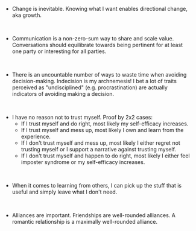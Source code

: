 - Change is inevitable.
Knowing what I want enables directional change, aka growth.

<br />

- Communication is a non-zero-sum way to share and scale value. 
Conversations should equilibrate towards being pertinent for at least one party or interesting for all parties.

<br />

- There is an uncountable number of ways to waste time when avoiding decision-making. Indecision is my archnemesis! 
I bet a lot of traits perceived as "undisciplined" (e.g. procrastination) are actually indicators of avoiding making a decision.

<br />

- I have no reason not to trust myself. Proof by 2x2 cases:
    - If I trust myself and do right, most likely my self-efficacy increases. <br />
    - If I trust myself and mess up, most likely I own and learn from the experience. <br />
    - If I don't trust myself and mess up, most likely I either regret not trusting myself or I support a narrative against trusting myself. <br />
    - If I don't trust myself and happen to do right, most likely I either feel imposter syndrome or my self-efficacy increases. <br />
<br />

- When it comes to learning from others, I can pick up the stuff that is useful and simply leave what I don't need.

<br />

- Alliances are important. Friendships are well-rounded alliances. A romantic relationship is a maximally well-rounded alliance.
